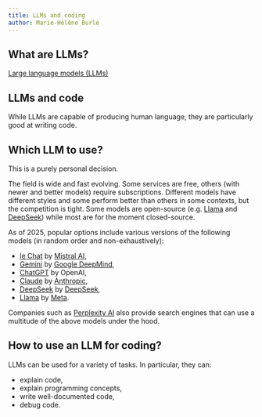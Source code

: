 ```yaml
---
title: LLMs and coding
author: Marie-Hélène Burle
---
```


:::{.def}



:::

## What are LLMs?

[Large language models (LLMs)](https://en.wikipedia.org/wiki/Large_language_model) 

## LLMs and code

While LLMs are capable of producing human language, they are particularly good at writing code.

## Which LLM to use?

This is a purely personal decision.

The field is wide and fast evolving. Some services are free, others (with newer and better models) require subscriptions. Different models have different styles and some perform better than others in some contexts, but the competition is tight. Some models are open-source (e.g. [Llama](https://www.llama.com/) and [DeepSeek](https://chat.deepseek.com/)) while most are for the moment closed-source.

As of 2025, popular options include various versions of the following models (in random order and non-exhaustively):

- [le Chat](https://chat.mistral.ai/chat) by [Mistral AI](https://console.mistral.ai/home),
- [Gemini](https://gemini.google.com/app) by [Google DeepMind](https://deepmind.google/),
- [ChatGPT](https://openai.com/) by OpenAI,
- [Claude](https://claude.ai/) by [Anthropic](https://www.anthropic.com/),
- [DeepSeek](https://chat.deepseek.com/) by [DeepSeek](https://www.deepseek.com/),
- [Llama](https://www.llama.com/) by [Meta](https://www.meta.com/).

Companies such as [Perplexity AI](https://www.perplexity.ai/) also provide search engines that can use a multitude of the above models under the hood.

## How to use an LLM for coding?

LLMs can be used for a variety of tasks. In particular, they can:

- explain code,
- explain programming concepts,
- write well-documented code,
- debug code.
